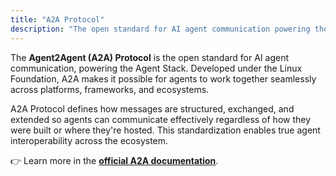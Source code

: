 ```yaml
---
title: "A2A Protocol"
description: "The open standard for AI agent communication powering the Agent Stack"
---
```


The **Agent2Agent (A2A) Protocol** is the open standard for AI agent communication, powering the Agent Stack. Developed under the Linux Foundation, A2A makes it possible for agents to work together seamlessly across platforms, frameworks, and ecosystems.

A2A Protocol defines how messages are structured, exchanged, and extended so agents can communicate effectively regardless of how they were built or where they're hosted. This standardization enables true agent interoperability across the ecosystem.

👉 Learn more in the **[official A2A documentation](https://a2a-protocol.org/)**.
